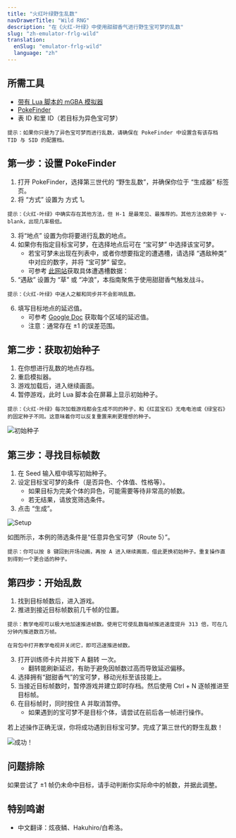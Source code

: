 ```yaml
---
title: "火红叶绿野生乱数"
navDrawerTitle: "Wild RNG"
description: "在《火红·叶绿》中使用甜甜香气进行野生宝可梦的乱数"
slug: "zh-emulator-frlg-wild"
translation:
  enSlug: "emulator-frlg-wild"
  language: "zh"
---
```


## 所需工具

- [带有 Lua 脚本的 mGBA 模拟器](/mgba-setup)
- [PokeFinder](/pokefinder)
- 表 ID 和里 ID（若目标为异色宝可梦）

```
提示：如果你只是为了异色宝可梦而进行乱数，请确保在 PokeFinder 中设置含有该存档 TID 与 SID 的配置档。
```

## 第一步：设置 PokeFinder

1. 打开 PokeFinder，选择第三世代的 “野生乱数”，并确保你位于 “生成器” 标签页。
2. 将 “方式” 设置为 方式 1。

```
提示：《火红·叶绿》中确实存在其他方法，但 H-1 是最常见、最推荐的。其他方法依赖于 v-blank，出现几率极低。
```

3. 将“地点” 设置为你将要进行乱数的地点。
4. 如果你有指定目标宝可梦，在选择地点后可在 “宝可梦” 中选择该宝可梦。
   - 若宝可梦未出现在列表中，或者你想要指定的遭遇槽，请选择 “遇敌种类” 中对应的数字，并将 “宝可梦” 留空。
   - 可参考 [此网站](https://sites.google.com/site/pokemonslots/gen-iii/emerald)获取具体遭遇槽数据：
5. “遇敌” 设置为 “草” 或 “冲浪”，本指南聚焦于使用甜甜香气触发战斗。

```
提示：《火红·叶绿》中迷人之躯和同步并不会影响乱数。
```

6. 填写目标地点的延迟值。
   - 可参考 [Google Doc](https://docs.google.com/spreadsheets/d/1cVweVvJXCXeTZOBVKVCBbcSI46rqBXV3ahbuoSGOnzk/edit#gid=1091733147) 获取每个区域的延迟值。
   - 注意：通常存在 ±1 的误差范围。

## 第二步：获取初始种子

1. 在你想进行乱数的地点存档。
2. 重启模拟器。
3. 游戏加载后，进入继续画面。
4. 暂停游戏，此时 Lua 脚本会在屏幕上显示初始种子。

```
提示：《火红·叶绿》每次加载游戏都会生成不同的种子，和《红蓝宝石》无电电池或《绿宝石》的固定种子不同。这意味着你可以反复重置来刷更理想的种子。
```

![初始种子](/images/FireRed-LeafGreen/Wild/Initial-Seed.png)

## 第三步：寻找目标帧数

1. 在 Seed 输入框中填写初始种子。
2. 设定目标宝可梦的条件（是否异色、个体值、性格等）。
   - 如果目标为完美个体的异色，可能需要等待非常高的帧数。
   - 若无结果，请放宽筛选条件。
3. 点击 “生成”。

![Setup](/images/FireRed-LeafGreen/Wild/Setup.png)

如图所示，本例的筛选条件是“任意异色宝可梦（Route 5）”。

```
提示：你可以按 B 键回到开场动画，再按 A 进入继续画面，借此更换初始种子。重复操作直到得到一个更合适的种子。
```

## 第四步：开始乱数

1. 找到目标帧数后，进入游戏。
2. 推进到接近目标帧数前几千帧的位置。

```
提示：教学电视可以极大地加速推进帧数。使用它可使乱数每帧推进速度提升 313 倍，可在几分钟内推进数百万帧。

在背包中打开教学电视并关闭它，即可迅速推进帧数。
```

3. 打开训练师卡片并按下 A 翻转 一次。
   - 翻转能刷新延迟，有助于避免因帧数过高而导致延迟偏移。
4. 选择拥有“甜甜香气”的宝可梦，移动光标至该技能上。
5. 当接近目标帧数时，暂停游戏并建立即时存档。然后使用 Ctrl + N 逐帧推进至目标帧。
6. 在目标帧时，同时按住 A 并取消暂停。
   - 如果遇到的宝可梦不是目标个体，请尝试在前后各一帧进行操作。

若上述操作正确无误，你将成功遇到目标宝可梦。完成了第三世代的野生乱数！

![成功！](/images/FireRed-LeafGreen/Wild/Success.png)

## 问题排除

如果尝试了 ±1 帧仍未命中目标，请手动判断你实际命中的帧数，并据此调整。

## 特别鸣谢

- 中文翻译：炫夜鳞、Hakuhiro/白希洛。
